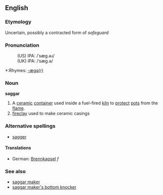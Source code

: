 ==English==
===Etymology===
Uncertain, possibly a contracted form of ''safeguard''  
===Pronunciation===
:(US) IPA: /ˈsæg.əɹ/
:(UK) IPA: /ˈsæg.ə/
*:Rhymes: [[Rhymes:English:-æɡə(r)|-æɡə(r)]]

===Noun===
'''saggar'''

# A [[ceramic]] [[container]] used inside a fuel-fired [[kiln]] to [[protect]] [[pot]]s from the [[flame]].
# [[fireclay]] used to make ceramic casings
===Alternative spellings===
*[[sagger]]

====Translations====
*German: [[Brennkapsel]] ''f''

===See also===
*[[saggar maker]]
*[[saggar maker's bottom knocker]]